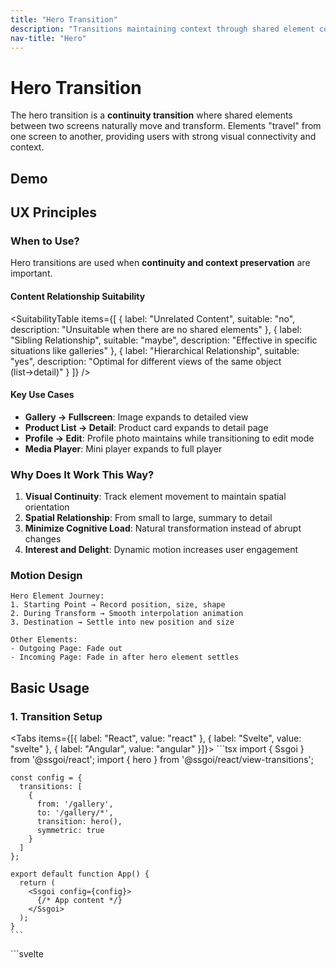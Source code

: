 ```yaml
---
title: "Hero Transition"
description: "Transitions maintaining context through shared element continuity"
nav-title: "Hero"
---
```


# Hero Transition

The hero transition is a **continuity transition** where shared elements between two screens naturally move and transform. Elements "travel" from one screen to another, providing users with strong visual connectivity and context.

## Demo

<ViewTransitionDemo type="hero" />

## UX Principles

### When to Use?

Hero transitions are used when **continuity and context preservation** are important.

#### Content Relationship Suitability

<SuitabilityTable
  items={[
    {
      label: "Unrelated Content",
      suitable: "no",
      description: "Unsuitable when there are no shared elements"
    },
    {
      label: "Sibling Relationship",
      suitable: "maybe",
      description: "Effective in specific situations like galleries"
    },
    {
      label: "Hierarchical Relationship",
      suitable: "yes",
      description: "Optimal for different views of the same object (list→detail)"
    }
  ]}
/>

#### Key Use Cases

- **Gallery → Fullscreen**: Image expands to detailed view
- **Product List → Detail**: Product card expands to detail page
- **Profile → Edit**: Profile photo maintains while transitioning to edit mode
- **Media Player**: Mini player expands to full player

### Why Does It Work This Way?

1. **Visual Continuity**: Track element movement to maintain spatial orientation
2. **Spatial Relationship**: From small to large, summary to detail
3. **Minimize Cognitive Load**: Natural transformation instead of abrupt changes
4. **Interest and Delight**: Dynamic motion increases user engagement

### Motion Design

```
Hero Element Journey:
1. Starting Point → Record position, size, shape
2. During Transform → Smooth interpolation animation
3. Destination → Settle into new position and size

Other Elements:
- Outgoing Page: Fade out
- Incoming Page: Fade in after hero element settles
```

## Basic Usage

### 1. Transition Setup

<Tabs items={[{ label: "React", value: "react" }, { label: "Svelte", value: "svelte" }, { label: "Angular", value: "angular" }]}>
  <TabPanel value="react">
    ```tsx
    import { Ssgoi } from '@ssgoi/react';
    import { hero } from '@ssgoi/react/view-transitions';

    const config = {
      transitions: [
        {
          from: '/gallery',
          to: '/gallery/*',
          transition: hero(),
          symmetric: true
        }
      ]
    };

    export default function App() {
      return (
        <Ssgoi config={config}>
          {/* App content */}
        </Ssgoi>
      );
    }
    ```
  </TabPanel>
  <TabPanel value="svelte">
    ```svelte
    <script>
      import { Ssgoi } from '@ssgoi/svelte';
      import { hero } from '@ssgoi/svelte/view-transitions';

      const config = {
        transitions: [
          {
            from: '/gallery',
            to: '/gallery/*',
            transition: hero(),
            symmetric: true
          }
        ]
      };
    </script>

    <Ssgoi {config}>
      <slot />
    </Ssgoi>
    ```
  </TabPanel>
  <TabPanel value="angular">
    ```typescript
    import { Component } from "@angular/core";
    import { RouterOutlet } from "@angular/router";
    import { Ssgoi } from "@ssgoi/angular";
    import { hero } from "@ssgoi/angular/view-transitions";
    import type { SsgoiConfig } from "@ssgoi/angular";

    @Component({
      selector: "app-root",
      standalone: true,
      imports: [RouterOutlet, Ssgoi],
      template: `
        <div
          ssgoi
          [config]="config"
          style="position: relative; min-height: 100vh;"
        >
          <router-outlet />
        </div>
      `
    })
    export class AppComponent {
      config: SsgoiConfig = {
        transitions: [
          {
            from: '/gallery',
            to: '/gallery/*',
            transition: hero(),
            symmetric: true
          }
        ]
      };
    }
    ```
  </TabPanel>
</Tabs>

### 2. Marking Elements

Add `data-hero-key` attribute to shared elements:

<Tabs items={[{ label: "React", value: "react" }, { label: "Svelte", value: "svelte" }, { label: "Angular", value: "angular" }]}>
  <TabPanel value="react">
    ```tsx
    // List Page
    function ProductList() {
      return (
        <div className="grid">
          {products.map(product => (
            <Link key={product.id} to={`/product/${product.id}`}>
              <img 
                data-hero-key={`product-${product.id}`}
                src={product.image}
                alt={product.name}
              />
              <h3>{product.name}</h3>
            </Link>
          ))}
        </div>
      );
    }

    // Detail Page
    function ProductDetail({ product }) {
      return (
        <div>
          <img 
            data-hero-key={`product-${product.id}`}
            src={product.image}
            alt={product.name}
            className="w-full"
          />
          <h1>{product.name}</h1>
          <p>{product.description}</p>
        </div>
      );
    }
    ```
  </TabPanel>
  <TabPanel value="svelte">
    ```svelte
    <!-- List Page -->
    <div class="grid">
      {#each products as product}
        <a href="/product/{product.id}">
          <img 
            data-hero-key="product-{product.id}"
            src={product.image}
            alt={product.name}
          />
          <h3>{product.name}</h3>
        </a>
      {/each}
    </div>

    <!-- Detail Page -->
    <div>
      <img 
        data-hero-key="product-{product.id}"
        src={product.image}
        alt={product.name}
        class="w-full"
      />
      <h1>{product.name}</h1>
      <p>{product.description}</p>
    </div>
    ```
  </TabPanel>
  <TabPanel value="angular">
    ```typescript
    import { Component, Input } from "@angular/core";
    import { NgFor } from "@angular/common";
    import { Router, RouterLink } from "@angular/router";

    interface Product {
      id: string;
      name: string;
      description: string;
      image: string;
    }

    // List Page
    @Component({
      selector: "app-product-list",
      standalone: true,
      imports: [NgFor, RouterLink],
      template: `
        <div class="grid">
          <a
            *ngFor="let product of products"
            [routerLink]="['/product', product.id]"
          >
            <img
              [attr.data-hero-key]="'product-' + product.id"
              [src]="product.image"
              [alt]="product.name"
            />
            <h3>{{ product.name }}</h3>
          </a>
        </div>
      `
    })
    export class ProductListComponent {
      products: Product[] = PRODUCTS; // Provide product data from your store/service
    }

    // Detail Page
    @Component({
      selector: "app-product-detail",
      standalone: true,
      template: `
        <div>
          <img
            [attr.data-hero-key]="'product-' + product.id"
            [src]="product.image"
            [alt]="product.name"
            class="w-full"
          />
          <h1>{{ product.name }}</h1>
          <p>{{ product.description }}</p>
        </div>
      `
    })
    export class ProductDetailComponent {
      @Input() product!: Product; // Define Product model for your app
    }
    ```
  </TabPanel>
</Tabs>

## Practical Examples

### 1. Image Gallery

Thumbnail to fullscreen expansion:

<Tabs items={[{ label: "React", value: "react" }, { label: "Svelte", value: "svelte" }, { label: "Angular", value: "angular" }]}>
  <TabPanel value="react">
    ```tsx
    // Gallery Grid
    function Gallery() {
      return (
        <div className="grid grid-cols-3 gap-4">
          {images.map(img => (
            <Link to={`/photo/${img.id}`} key={img.id}>
              <div 
                data-hero-key={`photo-${img.id}`}
                className="aspect-square overflow-hidden"
              >
                <img src={img.thumb} className="object-cover w-full h-full" />
              </div>
            </Link>
          ))}
        </div>
      );
    }

    // Fullscreen View
    function PhotoView({ id }) {
      return (
        <div 
          data-hero-key={`photo-${id}`}
          className="fixed inset-0 bg-black"
        >
          <img src={image.full} className="w-full h-full object-contain" />
        </div>
      );
    }
    ```
  </TabPanel>
  <TabPanel value="svelte">
    ```svelte
    <!-- Gallery Grid -->
    <div class="grid grid-cols-3 gap-4">
      {#each images as img}
        <a href="/photo/{img.id}">
          <div 
            data-hero-key="photo-{img.id}"
            class="aspect-square overflow-hidden"
          >
            <img src={img.thumb} class="object-cover w-full h-full" />
          </div>
        </a>
      {/each}
    </div>

    <!-- Fullscreen View -->
    <div 
      data-hero-key="photo-{id}"
      class="fixed inset-0 bg-black"
    >
      <img src={image.full} class="w-full h-full object-contain" />
    </div>
    ```
  </TabPanel>
  <TabPanel value="angular">
    ```typescript
    import { Component, Input } from "@angular/core";
    import { NgFor } from "@angular/common";
    import { RouterLink } from "@angular/router";

    interface GalleryImage {
      id: string;
      thumb: string;
      full: string;
      title: string;
      author: string;
      description: string;
    }

    interface Photo {
      id: string;
      full: string;
      title: string;
      description: string;
    }

    // Gallery Grid
    @Component({
      selector: "app-gallery",
      standalone: true,
      imports: [NgFor, RouterLink],
      template: `
        <div class="grid grid-cols-3 gap-4">
          <a
            *ngFor="let image of images"
            [routerLink]="['/photo', image.id]"
          >
            <div
              [attr.data-hero-key]="'photo-' + image.id"
              class="aspect-square overflow-hidden"
            >
              <img [src]="image.thumb" class="object-cover w-full h-full" />
            </div>
          </a>
        </div>
      `
    })
    export class GalleryComponent {
      images: GalleryImage[] = IMAGES; // Replace with your image data source
    }

    // Fullscreen View
    @Component({
      selector: "app-photo-view",
      standalone: true,
      template: `
        <div
          [attr.data-hero-key]="'photo-' + photo.id"
          class="fixed inset-0 bg-black"
        >
          <img [src]="photo.full" class="w-full h-full object-contain" />
        </div>
      `
    })
    export class PhotoViewComponent {
      @Input() photo!: Photo; // Match your photo model
    }
    ```
  </TabPanel>
</Tabs>

### 2. Card Expansion

Small card to fullscreen detail:

<Tabs items={[{ label: "React", value: "react" }, { label: "Svelte", value: "svelte" }, { label: "Angular", value: "angular" }]}>
  <TabPanel value="react">
    ```tsx
    // Card List
    function CardGrid() {
      return (
        <div className="grid gap-6">
          {items.map(item => (
            <article 
              key={item.id}
              data-hero-key={`card-${item.id}`}
              onClick={() => navigate(`/item/${item.id}`)}
              className="bg-white rounded-lg shadow-lg p-4 cursor-pointer"
            >
              <h3>{item.title}</h3>
              <p>{item.summary}</p>
            </article>
          ))}
        </div>
      );
    }

    // Expanded Detail
    function ItemDetail({ item }) {
      return (
        <article 
          data-hero-key={`card-${item.id}`}
          className="min-h-screen bg-white p-8"
        >
          <h1 className="text-4xl">{item.title}</h1>
          <p className="text-lg">{item.fullContent}</p>
        </article>
      );
    }
    ```
  </TabPanel>
  <TabPanel value="svelte">
    ```svelte
    <!-- Card List -->
    <div class="grid gap-6">
      {#each items as item}
        <article 
          data-hero-key="card-{item.id}"
          on:click={() => goto(`/item/${item.id}`)}
          class="bg-white rounded-lg shadow-lg p-4 cursor-pointer"
        >
          <h3>{item.title}</h3>
          <p>{item.summary}</p>
        </article>
      {/each}
    </div>

    <!-- Expanded Detail -->
    <article 
      data-hero-key="card-{item.id}"
      class="min-h-screen bg-white p-8"
    >
      <h1 class="text-4xl">{item.title}</h1>
      <p class="text-lg">{item.fullContent}</p>
    </article>
    ```
  </TabPanel>
  <TabPanel value="angular">
    ```typescript
    import { Component, Input } from "@angular/core";
    import { NgFor } from "@angular/common";
    import { Router } from "@angular/router";

    interface Item {
      id: string;
      title: string;
      summary: string;
      fullContent: string;
    }

    // Card List
    @Component({
      selector: "app-card-grid",
      standalone: true,
      imports: [NgFor],
      template: `
        <div class="grid gap-6">
          <article
            *ngFor="let item of items"
            (click)="open(item.id)"
            [attr.data-hero-key]="'card-' + item.id"
            class="bg-white rounded-lg shadow-lg p-4 cursor-pointer"
          >
            <h3>{{ item.title }}</h3>
            <p>{{ item.summary }}</p>
          </article>
        </div>
      `
    })
    export class CardGridComponent {
      items: Item[] = ITEMS; // Provide list data

      constructor(private readonly router: Router) {}

      open(id: string) {
        this.router.navigate(['/item', id]);
      }
    }

    // Expanded Detail
    @Component({
      selector: "app-item-detail",
      standalone: true,
      template: `
        <article
          [attr.data-hero-key]="'card-' + item.id"
          class="min-h-screen bg-white p-8"
        >
          <h1 class="text-4xl">{{ item.title }}</h1>
          <p class="text-lg">{{ item.fullContent }}</p>
        </article>
      `
    })
    export class ItemDetailComponent {
      @Input() item!: Item; // Match your item model
    }
    ```
  </TabPanel>
</Tabs>

### 3. Multiple Hero Elements

Multiple elements transitioning simultaneously:

<Tabs items={[{ label: "React", value: "react" }, { label: "Svelte", value: "svelte" }, { label: "Angular", value: "angular" }]}>
  <TabPanel value="react">
    ```tsx
    // Profile Card
    function ProfileCard({ user }) {
      return (
        <div onClick={() => navigate(`/profile/${user.id}`)}>
          <img 
            data-hero-key={`avatar-${user.id}`}
            src={user.avatar}
            className="w-16 h-16 rounded-full"
          />
          <h3 data-hero-key={`name-${user.id}`}>
            {user.name}
          </h3>
        </div>
      );
    }

    // Profile Detail
    function ProfileDetail({ user }) {
      return (
        <div>
          <img 
            data-hero-key={`avatar-${user.id}`}
            src={user.avatar}
            className="w-32 h-32 rounded-full"
          />
          <h1 data-hero-key={`name-${user.id}`}>
            {user.name}
          </h1>
        </div>
      );
    }
    ```
  </TabPanel>
  <TabPanel value="svelte">
    ```svelte
    <!-- Profile Card -->
    <div on:click={() => goto(`/profile/${user.id}`)}>
      <img 
        data-hero-key="avatar-{user.id}"
        src={user.avatar}
        class="w-16 h-16 rounded-full"
      />
      <h3 data-hero-key="name-{user.id}">
        {user.name}
      </h3>
    </div>

    <!-- Profile Detail -->
    <div>
      <img 
        data-hero-key="avatar-{user.id}"
        src={user.avatar}
        class="w-32 h-32 rounded-full"
      />
      <h1 data-hero-key="name-{user.id}">
        {user.name}
      </h1>
    </div>
    ```
  </TabPanel>
  <TabPanel value="angular">
    ```typescript
    import { Component, Input } from "@angular/core";
    import { Router } from "@angular/router";

    interface User {
      id: string;
      name: string;
      avatar: string;
    }

    // Profile Card
    @Component({
      selector: "app-profile-card",
      standalone: true,
      template: `
        <div (click)="openProfile()">
          <img
            [attr.data-hero-key]="'avatar-' + user.id"
            [src]="user.avatar"
            class="w-16 h-16 rounded-full"
          />
          <h3 [attr.data-hero-key]="'name-' + user.id">
            {{ user.name }}
          </h3>
        </div>
      `
    })
    export class ProfileCardComponent {
      @Input() user!: User; // Provide user model

      constructor(private readonly router: Router) {}

      openProfile() {
        this.router.navigate(['/profile', this.user.id]);
      }
    }

    // Profile Detail
    @Component({
      selector: "app-profile-detail",
      standalone: true,
      template: `
        <div>
          <img
            [attr.data-hero-key]="'avatar-' + user.id"
            [src]="user.avatar"
            class="w-32 h-32 rounded-full"
          />
          <h1 [attr.data-hero-key]="'name-' + user.id">
            {{ user.name }}
          </h1>
        </div>
      `
    })
    export class ProfileDetailComponent {
      @Input() user!: User;
    }
    ```
  </TabPanel>
</Tabs>

## Important Notes

### Hero Key Rules

- `data-hero-key` must be **unique** on each page
- Keys are strings and can be generated dynamically
- Only elements with the same key are connected

### Performance Considerations

- Hero elements are cloned in the DOM for animation
- Too many hero elements impact performance
- Preload images to prevent flickering

## Accessibility

- Instant transition when motion is reduced
- Focus management supports keyboard navigation
- Screen readers perceive as normal page transition

## Best Practices

### ✅ DO

- Use for visually important elements
- Apply to different representations of the same object
- Maintain natural size/position changes
- Use to guide user attention

### ❌ DON'T

- Don't apply to too many elements simultaneously
- Don't connect unrelated elements
- Avoid extreme size changes (more than 10x)
- Use cautiously with text content
